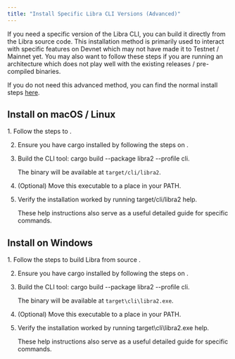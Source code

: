 ```yaml
---
title: "Install Specific Libra CLI Versions (Advanced)"
---
```



If you need a specific version of the Libra CLI, you can build it directly from the Libra source code. This installation method is primarily used to interact with specific features on Devnet which may not have made it to Testnet / Mainnet yet. You may also want to follow these steps if you are running an architecture which does not play well with the existing releases / pre-compiled binaries.

If you do not need this advanced method, you can find the normal install steps [here](/build/cli).

## Install on macOS / Linux

<Steps>
  1. Follow the steps to .

  2. Ensure you have cargo installed by following the steps on .

  3. Build the CLI tool: cargo build --package libra2 --profile cli.

     The binary will be available at `target/cli/libra2`.

  4. (Optional) Move this executable to a place in your PATH.

  5. Verify the installation worked by running target/cli/libra2 help.

     These help instructions also serve as a useful detailed guide for specific commands.
</Steps>

## Install on Windows

<Steps>
  1. Follow the steps to build Libra from source .

  2. Ensure you have cargo installed by following the steps on .

  3. Build the CLI tool: cargo build --package libra2 --profile cli.

     The binary will be available at `target\cli\libra2.exe`.

  4. (Optional) Move this executable to a place in your PATH.

  5. Verify the installation worked by running target\cli\libra2.exe help.

     These help instructions also serve as a useful detailed guide for specific commands.
</Steps>
